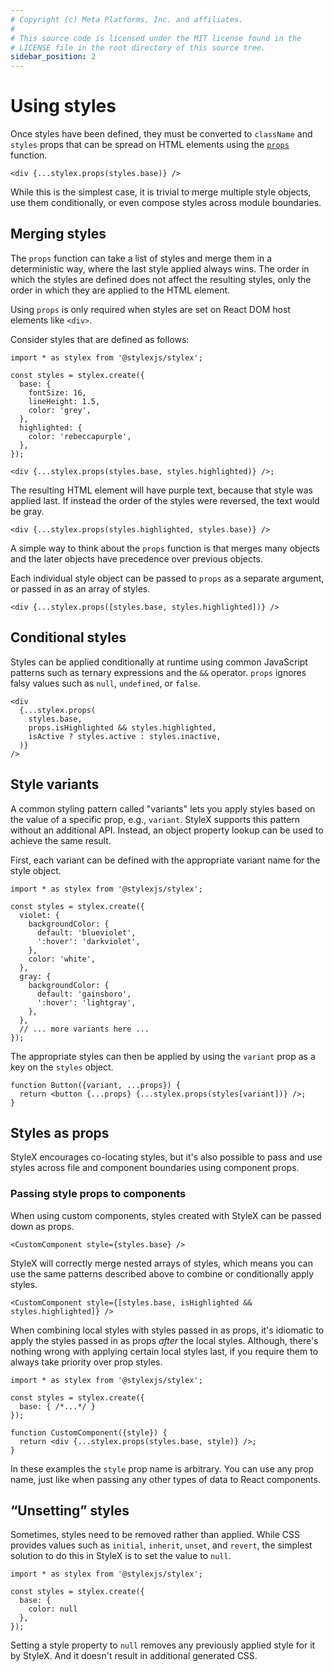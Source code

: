 ```yaml
---
# Copyright (c) Meta Platforms, Inc. and affiliates.
#
# This source code is licensed under the MIT license found in the
# LICENSE file in the root directory of this source tree.
sidebar_position: 2
---
```


# Using styles

Once styles have been defined, they must be converted to `className` and
`styles` props that can be spread on HTML elements using the
[`props`](../../api/javascript/props.mdx) function.

```tsx
<div {...stylex.props(styles.base)} />
```

While this is the simplest case, it is trivial to merge multiple style objects,
use them conditionally, or even compose styles across module boundaries.

## Merging styles

The `props` function can take a list of styles and merge them in a
deterministic way, where the last style applied always wins. The order in which
the styles are defined does not affect the resulting styles, only the order in
which they are applied to the HTML element.

Using `props` is only required when styles are set on React
DOM host elements like `<div>`.

Consider styles that are defined as follows:

```tsx
import * as stylex from '@stylexjs/stylex';

const styles = stylex.create({
  base: {
    fontSize: 16,
    lineHeight: 1.5,
    color: 'grey',
  },
  highlighted: {
    color: 'rebeccapurple',
  },
});

<div {...stylex.props(styles.base, styles.highlighted)} />;
```

The resulting HTML element will have purple text, because that style was applied
last. If instead the order of the styles were reversed, the text would be gray.

```tsx
<div {...stylex.props(styles.highlighted, styles.base)} />
```

A simple way to think about the `props` function is that merges many
objects and the later objects have precedence over previous objects.

Each individual style object can be passed to `props` as a separate
argument, or passed in as an array of styles.

```tsx
<div {...stylex.props([styles.base, styles.highlighted])} />
```

## Conditional styles

Styles can be applied conditionally at runtime using common JavaScript
patterns such as ternary expressions and the `&&` operator. `props`
ignores falsy values such as `null`, `undefined`, or `false`.

```tsx
<div
  {...stylex.props(
    styles.base,
    props.isHighlighted && styles.highlighted,
    isActive ? styles.active : styles.inactive,
  )}
/>
```

## Style variants

A common styling pattern called "variants" lets you apply styles based on the
value of a specific prop, e.g., `variant`. StyleX supports this pattern without
an additional API. Instead, an object property lookup can be used to achieve
the same result.

First, each variant can be defined with the appropriate variant name for the
style object.

```tsx
import * as stylex from '@stylexjs/stylex';

const styles = stylex.create({
  violet: {
    backgroundColor: {
      default: 'blueviolet',
      ':hover': 'darkviolet',
    },
    color: 'white',
  },
  gray: {
    backgroundColor: {
      default: 'gainsboro',
      ':hover': 'lightgray',
    },
  },
  // ... more variants here ...
});
```

The appropriate styles can then be applied by using the `variant` prop as a key
on the `styles` object.

```tsx
function Button({variant, ...props}) {
  return <button {...props} {...stylex.props(styles[variant])} />;
}
```

## Styles as props

StyleX encourages co-locating styles, but it's also possible to pass and use
styles across file and component boundaries using component props.

### Passing style props to components

When using custom components, styles created with StyleX can be passed down
as props.

```tsx
<CustomComponent style={styles.base} />
```

StyleX will correctly merge nested arrays of styles, which means you can use
the same patterns described above to combine or conditionally apply styles.

```tsx
<CustomComponent style={[styles.base, isHighlighted && styles.highlighted]} />
```

When combining local styles with styles passed in as props, it's idiomatic to
apply the styles passed in as props *after* the local styles. Although, there's
nothing wrong with applying certain local styles last, if you require them to
always take priority over prop styles.

```tsx
import * as stylex from '@stylexjs/stylex';

const styles = stylex.create({
  base: { /*...*/ }
});

function CustomComponent({style}) {
  return <div {...stylex.props(styles.base, style)} />;
}
```

In these examples the `style` prop name is arbitrary. You can use any prop
name, just like when passing any other types of data to React components.

## “Unsetting” styles

Sometimes, styles need to be removed rather than applied. While CSS provides
values such as `initial`, `inherit`, `unset`, and `revert`, the simplest
solution to do this in StyleX is to set the value to `null`.

```tsx
import * as stylex from '@stylexjs/stylex';

const styles = stylex.create({
  base: {
    color: null
  },
});
```

Setting a style property to `null` removes any previously applied style for it
by StyleX. And it doesn't result in additional generated CSS.
